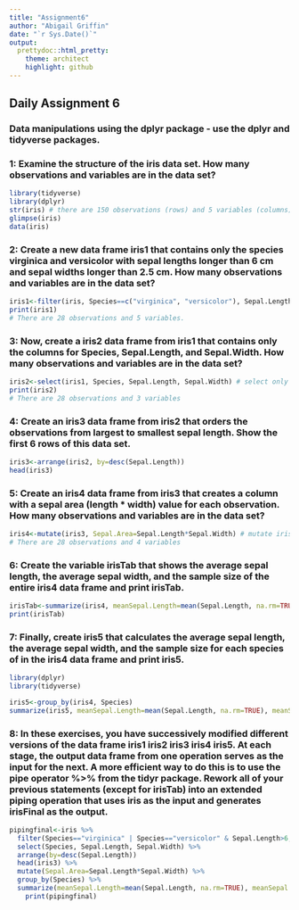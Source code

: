 ```yaml
---
title: "Assignment6"
author: "Abigail Griffin"
date: "`r Sys.Date()`"
output:
  prettydoc::html_pretty:
    theme: architect
    highlight: github
---
```

## Daily Assignment 6

### Data manipulations using the dplyr package - use the dplyr and tidyverse packages.
### 1: Examine the structure of the iris data set. How many observations and variables are in the data set?
```r
library(tidyverse)
library(dplyr)
str(iris) # there are 150 observations (rows) and 5 variables (columns)
glimpse(iris)
data(iris)
```
### 2: Create a new data frame iris1 that contains only the species virginica and versicolor with sepal lengths longer than 6 cm and sepal widths longer than 2.5 cm. How many observations and variables are in the data set?
```r
iris1<-filter(iris, Species==c("virginica", "versicolor"), Sepal.Length>6, Sepal.Width>2.5) # filter out according to these variables
print(iris1)
# There are 28 observations and 5 variables.
```
### 3: Now, create a iris2 data frame from iris1 that contains only the columns for Species, Sepal.Length, and Sepal.Width. How many observations and variables are in the data set?
```r
iris2<-select(iris1, Species, Sepal.Length, Sepal.Width) # select only these columns from iris1
print(iris2)
# There are 28 observations and 3 variables
```
### 4: Create an iris3 data frame from iris2 that orders the observations from largest to smallest sepal length. Show the first 6 rows of this data set.
```r
iris3<-arrange(iris2, by=desc(Sepal.Length))
head(iris3)
```
### 5: Create an iris4 data frame from iris3 that creates a column with a sepal area (length * width) value for each observation. How many observations and variables are in the data set?
```r
iris4<-mutate(iris3, Sepal.Area=Sepal.Length*Sepal.Width) # mutate iris 3 by adding a Sepal.Area column with these conditions
# There are 28 observations and 4 variables
```
### 6: Create the variable irisTab that shows the average sepal length, the average sepal width, and the sample size of the entire iris4 data frame and print irisTab.
```r
irisTab<-summarize(iris4, meanSepal.Length=mean(Sepal.Length, na.rm=TRUE), meanSepal.Width=mean(Sepal.Width, na.rm=TRUE), SampleSize=n())
print(irisTab)
```
### 7: Finally, create iris5 that calculates the average sepal length, the average sepal width, and the sample size for each species of in the iris4 data frame and print iris5.
```r
library(dplyr)
library(tidyverse)

iris5<-group_by(iris4, Species)
summarize(iris5, meanSepal.Length=mean(Sepal.Length, na.rm=TRUE), meanSepal.Width=mean(Sepal.Width, na.rm=TRUE), SampleSize=n())

```
### 8: In these exercises, you have successively modified different versions of the data frame iris1 iris2 iris3 iris4 iris5. At each stage, the output data frame from one operation serves as the input for the next. A more efficient way to do this is to use the pipe operator %>% from the tidyr package. Rework all of your previous statements (except for irisTab) into an extended piping operation that uses iris as the input and generates irisFinal as the output.
```r
pipingfinal<-iris %>%
  filter(Species=="virginica" | Species=="versicolor" & Sepal.Length>6, Sepal.Width>2.5) %>%
  select(Species, Sepal.Length, Sepal.Width) %>%
  arrange(by=desc(Sepal.Length))
  head(iris3) %>%
  mutate(Sepal.Area=Sepal.Length*Sepal.Width) %>%
  group_by(Species) %>%
  summarize(meanSepal.Length=mean(Sepal.Length, na.rm=TRUE), meanSepal.Width=mean(Sepal.Width, na.rm=TRUE), SampleSize=n()) %>%
    print(pipingfinal)
```

